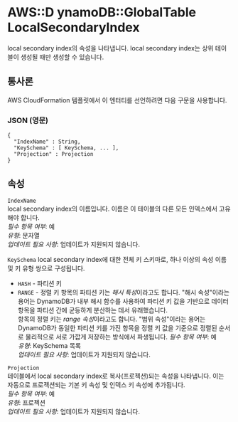 # AWS::D ynamoDB::GlobalTable LocalSecondaryIndex

local secondary index의 속성을 나타냅니다. local secondary index는 상위 테이블이 생성될 때만 생성할 수 있습니다.

## 통사론

AWS CloudFormation 템플릿에서 이 엔터티를 선언하려면 다음 구문을 사용합니다.

### JSON (영문)

```
{
  "IndexName" : String,
  "KeySchema" : [ KeySchema, ... ],
  "Projection" : Projection
}
```

## 속성

`IndexName`  
local secondary index의 이름입니다. 이름은 이 테이블의 다른 모든 인덱스에서 고유해야 합니다.  
_필수 항목 여부_: 예  
_유형_: 문자열  
_업데이트 필요 사항_: 업데이트가 지원되지 않습니다.

`KeySchema` local secondary index에 대한 전체 키 스키마로, 하나 이상의 속성 이름 및 키 유형 쌍으로 구성됩니다.

- `HASH` - 파티션 키
- `RANGE` - 정렬 키
  항목의 파티션 키는 *해시 특성*이라고도 합니다. "해시 속성"이라는 용어는 DynamoDB가 내부 해시 함수를 사용하여 파티션 키 값을 기반으로 데이터 항목을 파티션 간에 균등하게 분산하는 데서 유래했습니다.  
  항목의 정렬 키는 *range 속성*이라고도 합니다. "범위 속성"이라는 용어는 DynamoDB가 동일한 파티션 키를 가진 항목을 정렬 키 값을 기준으로 정렬된 순서로 물리적으로 서로 가깝게 저장하는 방식에서 파생됩니다.
  _필수 항목 여부_: 예  
  _유형_: KeySchema 목록  
  _업데이트 필요 사항_: 업데이트가 지원되지 않습니다.

`Projection`  
테이블에서 local secondary index로 복사(프로젝션)되는 속성을 나타냅니다. 이는 자동으로 프로젝션되는 기본 키 속성 및 인덱스 키 속성에 추가됩니다.  
_필수 항목 여부_: 예  
_유형_: 프로젝션  
_업데이트 필요 사항_: 업데이트가 지원되지 않습니다.
